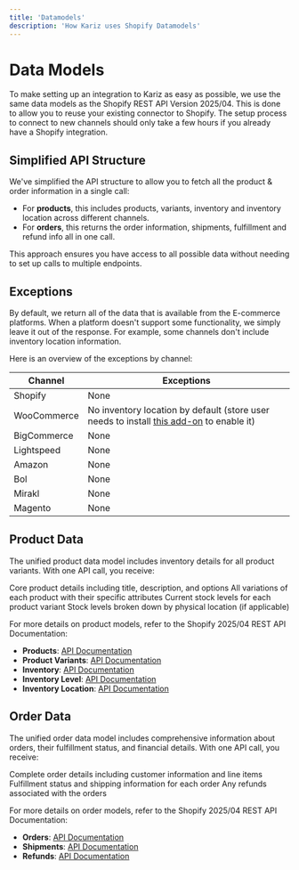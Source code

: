 ```yaml
---
title: 'Datamodels'
description: 'How Kariz uses Shopify Datamodels'
---
```


# Data Models

To make setting up an integration to Kariz as easy as possible, we use the same data models as the Shopify REST API Version 2025/04. This is done to allow you to reuse your existing connector to Shopify. The setup process to connect to new channels should only take a few hours if you already have a Shopify integration.

## Simplified API Structure

We've simplified the API structure to allow you to fetch all the product & order information in a single call:

- For **products**, this includes products, variants, inventory and inventory location across different channels.
- For **orders**, this returns the order information, shipments, fulfillment and refund info all in one call.

This approach ensures you have access to all possible data without needing to set up calls to multiple endpoints.

## Exceptions

By default, we return all of the data that is available from the E-commerce platforms. When a platform doesn't support some functionality, we simply leave it out of the response. For example, some channels don't include inventory location information.

Here is an overview of the exceptions by channel:

| Channel | Exceptions |
| ------- | ---------- |
| Shopify | None |
| WooCommerce | No inventory location by default (store user needs to install [this add-on](https://wordpress.org/plugins/stock-locations-for-woocommerce/) to enable it) |
| BigCommerce | None |
| Lightspeed | None |
| Amazon | None |
| Bol | None |
| Mirakl | None |
| Magento | None |

## Product Data

The unified product data model includes inventory details for all product variants. With one API call, you receive:

<CardGroup>
  <Card title="Products" icon="box">
    Core product details including title, description, and options
  </Card>
  <Card title="Product Variants" icon="layer-group">
    All variations of each product with their specific attributes
  </Card>
  <Card title="Inventory" icon="warehouse">
    Current stock levels for each product variant
  </Card>
  <Card title="Inventory Levels by Location" icon="map-marker-alt">
    Stock levels broken down by physical location (if applicable)
  </Card>
</CardGroup>

For more details on product models, refer to the Shopify 2025/04 REST API Documentation:

- **Products**: [API Documentation](https://shopify.dev/docs/api/admin-rest/2025-04/resources/product)
- **Product Variants**: [API Documentation](https://shopify.dev/docs/api/admin-rest/2025-01/resources/product-variant)
- **Inventory**: [API Documentation](https://shopify.dev/docs/api/admin-rest/2025-01/resources/inventorylevel)
- **Inventory Level**: [API Documentation](https://shopify.dev/docs/api/admin-rest/2025-01/resources/inventorylevel)
- **Inventory Location**: [API Documentation](https://shopify.dev/docs/api/admin-rest/2025-01/resources/location)

## Order Data

The unified order data model includes comprehensive information about orders, their fulfillment status, and financial details. With one API call, you receive:

<CardGroup>
  <Card title="Orders" icon="shopping-cart">
    Complete order details including customer information and line items
  </Card>
  <Card title="Shipments" icon="truck">
    Fulfillment status and shipping information for each order
  </Card>
  <Card title="Refunds" icon="money-bill-wave">
    Any refunds associated with the orders
  </Card>
</CardGroup>

For more details on order models, refer to the Shopify 2025/04 REST API Documentation:

- **Orders**: [API Documentation](https://shopify.dev/docs/api/admin-rest/2025-04/resources/order)
- **Shipments**: [API Documentation](https://shopify.dev/docs/api/admin-rest/2025-04/resources/fulfillment)
- **Refunds**: [API Documentation](http://shopify.dev/docs/api/admin-rest/2025-04/resources/refund)